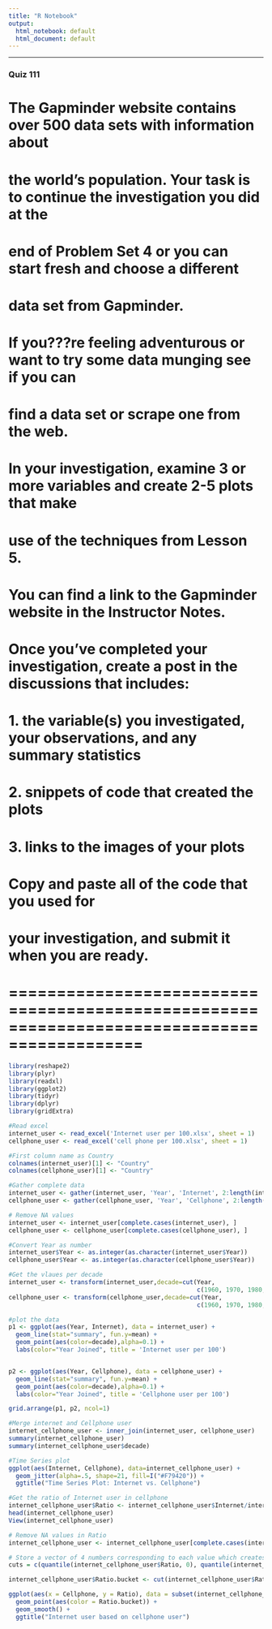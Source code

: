 ```yaml
---
title: "R Notebook"
output:
  html_notebook: default
  html_document: default
---
```


*** 
### Quiz 111

# The Gapminder website contains over 500 data sets with information about
# the world's population. Your task is to continue the investigation you did at the
# end of Problem Set 4 or you can start fresh and choose a different
# data set from Gapminder.

# If you???re feeling adventurous or want to try some data munging see if you can
# find a data set or scrape one from the web.

# In your investigation, examine 3 or more variables and create 2-5 plots that make
# use of the techniques from Lesson 5.

# You can find a link to the Gapminder website in the Instructor Notes.

# Once you've completed your investigation, create a post in the discussions that includes:
#       1. the variable(s) you investigated, your observations, and any summary statistics
#       2. snippets of code that created the plots
#       3. links to the images of your plots

# Copy and paste all of the code that you used for
# your investigation, and submit it when you are ready.
# ============================================================================================

```r

library(reshape2)
library(plyr)
library(readxl)
library(ggplot2)
library(tidyr)
library(dplyr)
library(gridExtra)

#Read excel
internet_user <- read_excel('Internet user per 100.xlsx', sheet = 1)
cellphone_user <- read_excel('cell phone per 100.xlsx', sheet = 1)

#First column name as Country
colnames(internet_user)[1] <- "Country"
colnames(cellphone_user)[1] <- "Country"

#Gather complete data
internet_user <- gather(internet_user, 'Year', 'Internet', 2:length(internet_user)) 
cellphone_user <- gather(cellphone_user, 'Year', 'Cellphone', 2:length(cellphone_user)) 

# Remove NA values
internet_user <- internet_user[complete.cases(internet_user), ]
cellphone_user <- cellphone_user[complete.cases(cellphone_user), ]

#Convert Year as number
internet_user$Year <- as.integer(as.character(internet_user$Year))
cellphone_user$Year <- as.integer(as.character(cellphone_user$Year))

#Get the vlaues per decade
internet_user <- transform(internet_user,decade=cut(Year,
                                                    c(1960, 1970, 1980,1990,2000,2010),dig.lab=5))
cellphone_user <- transform(cellphone_user,decade=cut(Year,
                                                    c(1960, 1970, 1980,1990,2000,2010),dig.lab=5))

#plot the data
p1 <- ggplot(aes(Year, Internet), data = internet_user) +
  geom_line(stat="summary", fun.y=mean) +
  geom_point(aes(color=decade),alpha=0.1) +
  labs(color="Year Joined", title = 'Internet user per 100')


p2 <- ggplot(aes(Year, Cellphone), data = cellphone_user) +
  geom_line(stat="summary", fun.y=mean) +
  geom_point(aes(color=decade),alpha=0.1) +
  labs(color="Year Joined", title = 'Cellphone user per 100')

grid.arrange(p1, p2, ncol=1)

#Merge internet and Cellphone user
internet_cellphone_user <- inner_join(internet_user, cellphone_user)
summary(internet_cellphone_user)
summary(internet_cellphone_user$decade)

#Time Series plot
ggplot(aes(Internet, Cellphone), data=internet_cellphone_user) +
  geom_jitter(alpha=.5, shape=21, fill=I("#F79420")) +
  ggtitle("Time Series Plot: Internet vs. Cellphone") 

#Get the ratio of Internet user in cellphone
internet_cellphone_user$Ratio <- internet_cellphone_user$Internet/internet_cellphone_user$Cellphone
head(internet_cellphone_user)
View(internet_cellphone_user)

# Remove NA values in Ratio
internet_cellphone_user <- internet_cellphone_user[complete.cases(internet_cellphone_user), ]

# Store a vector of 4 numbers corresponding to each value which creates the boundaries for each quartile of the data.
cuts = c(quantile(internet_cellphone_user$Ratio, 0), quantile(internet_cellphone_user$Ratio, 0.25), quantile(internet_cellphone_user$Ratio, 0.5), quantile(internet_cellphone_user$Ratio, 0.75), quantile(internet_cellphone_user$Ratio, 1))

internet_cellphone_user$Ratio.bucket <- cut(internet_cellphone_user$Ratio, breaks = cuts)

ggplot(aes(x = Cellphone, y = Ratio), data = subset(internet_cellphone_user, !is.na(Ratio.bucket))) + 
  geom_point(aes(color = Ratio.bucket)) + 
  geom_smooth() +
  ggtitle("Internet user based on cellphone user") 


```



